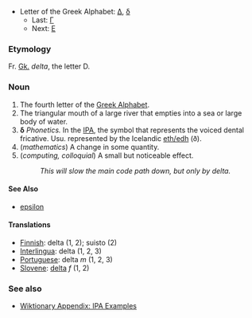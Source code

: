 *Letter of the Greek Alphabet: [[Δ]], [[δ]]
**Last: [[gamma|&#915;]]
**Next: [[epsilon|&#917;]]

=== Etymology ===
Fr. [[Greek|Gk.]] ''delta'', the letter D.

=== Noun ===
#The fourth letter of the [[w:Greek alphabet|Greek Alphabet]].
#The triangular mouth of a large river that empties into a sea or large body of water.
#'''&#948;''' ''Phonetics.'' In the [[International Phonetic Alphabet|IPA]], the symbol that represents the voiced dental fricative. Usu. represented by the Icelandic [[eth|eth/edh]] (ð).
# (''mathematics'') A change in some quantity.
# (''computing, colloquial'') A small but noticeable effect.
#: ''This will slow the main code path down, but only by delta.''

====See Also====
*[[epsilon]]

==== Translations ====

*[[Finnish]]: delta (1, 2); suisto (2)
*[[Interlingua]]: delta (1, 2, 3)
*[[Portuguese]]: delta ''m'' (1, 2, 3)
*[[Slovene]]: [[delta]] ''f'' (1, 2)

=== See also ===
*[[Wiktionary Appendix:IPA Examples|Wiktionary Appendix: IPA Examples]]